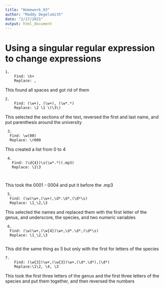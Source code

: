 ```yaml
---
title: "Homework_03"
author: "Maddy Degelsmith"
date: "2/17/2021"
output: html_document
---
```


# Using a singular regular expression to change expressions 

```
1. 
	Find: \h+
	Replace: ,
```

This found all spaces and got rid of them

```
2. 
	Find: (\w+), (\w+), (\w*.*)
	Replace: \2 \1 \(\3\)
```

This selected the sections of the text, reversed the first and last name, and put parenthesis around the university
	
```
 3. 
  Find: \w(00)
  Replace: \r000
  ```
  	
This created a list from 0 to 4
	

```
 4. 
   Find: (\d{4})\s(\w*.*)(.mp3)
   Replace: \1\3

	
```

This took the 0001 - 0004 and put it before the .mp3

```
 5. 
  Find: (\w)\w+,(\w+),\d*.\d*,(\d*\s)
  Replace: \1_\2,\3
  ```
  
This selected the names and replaced them with the first letter of the genus, and underscore, the species, and two numeric variables


```
 6. 
  Find: (\w)\w+,(\w{4})\w+,\d*.\d*,(\d*\s)
  Replace: \1_\2,\3
  
  ```
	
This did the same thing as 5 but only with the first for letters of the species
	
```
7.
	Find: (\w{3})\w+,(\w{3})\w+,(\d*.\d*),(\d*)
	Replace:\1\2, \4, \3
```

This took the first three letters of the genus and the first three letters of the species and put them together, and then reversed the numbers